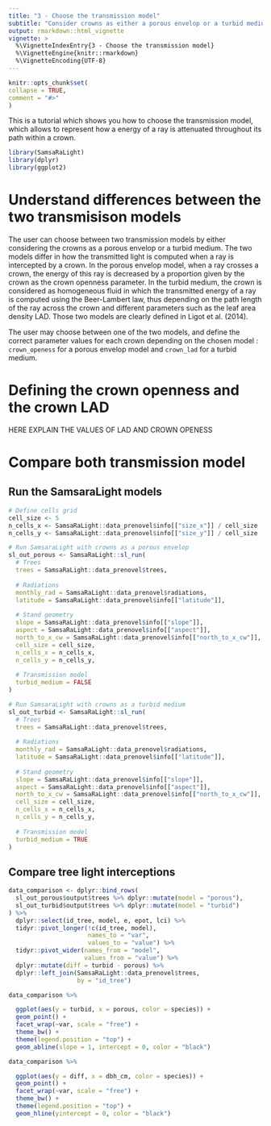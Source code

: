 ```yaml
---
title: "3 - Choose the transmission model"
subtitle: "Consider crowns as either a porous envelop or a turbid medium"
output: rmarkdown::html_vignette
vignette: >
  %\VignetteIndexEntry{3 - Choose the transmission model}
  %\VignetteEngine{knitr::rmarkdown}
  %\VignetteEncoding{UTF-8}
---
```

  
```r
knitr::opts_chunk$set(
collapse = TRUE,
comment = "#>"
)
```

This is a tutorial which shows you how to choose the transmission model, which allows to represent how a energy of a ray is attenuated throughout its path within a crown.

```r
library(SamsaRaLight)
library(dplyr)
library(ggplot2)
```


# Understand differences between the two transmisison models

The user can choose between two transmission models by either considering the crowns as a porous envelop or a turbid medium. The two models differ in how the transmitted light is computed when a ray is intercepted by a crown. In the porous envelop model, when a ray crosses a crown, the energy of this ray is decreased by a proportion given by the crown as the crown openness parameter. In the turbid medium, the crown is considered as homogeneous fluid in which the transmitted energy of a ray is computed using the Beer-Lambert law, thus depending on the path length of the ray across the crown and different parameters such as the leaf area density LAD. Those two models are clearly defined in Ligot et al. (2014).

The user may choose between one of the two models, and define the correct parameter values for each crown depending on the chosen model : `crown_openess` for a porous envelop model and `crown_lad` for a turbid medium. 


# Defining the crown openness and the crown LAD

HERE EXPLAIN THE VALUES OF LAD AND CROWN OPENESS


# Compare both transmission model

## Run the SamsaraLight models

```r
# Define cells grid
cell_size <- 5 
n_cells_x <- SamsaRaLight::data_prenovel$info[["size_x"]] / cell_size
n_cells_y <- SamsaRaLight::data_prenovel$info[["size_y"]] / cell_size

# Run SamsaraLight with crowns as a porous envelop
sl_out_porous <- SamsaRaLight::sl_run(
  # Trees
  trees = SamsaRaLight::data_prenovel$trees, 
  
  # Radiations
  monthly_rad = SamsaRaLight::data_prenovel$radiations,
  latitude = SamsaRaLight::data_prenovel$info[["latitude"]], 
  
  # Stand geometry
  slope = SamsaRaLight::data_prenovel$info[["slope"]], 
  aspect = SamsaRaLight::data_prenovel$info[["aspect"]], 
  north_to_x_cw = SamsaRaLight::data_prenovel$info[["north_to_x_cw"]],
  cell_size = cell_size, 
  n_cells_x = n_cells_x, 
  n_cells_y = n_cells_y,
  
  # Transmission model
  turbid_medium = FALSE
)

# Run SamsaraLight with crowns as a turbid medium
sl_out_turbid <- SamsaRaLight::sl_run(
  # Trees
  trees = SamsaRaLight::data_prenovel$trees, 
  
  # Radiations
  monthly_rad = SamsaRaLight::data_prenovel$radiations,
  latitude = SamsaRaLight::data_prenovel$info[["latitude"]], 
  
  # Stand geometry
  slope = SamsaRaLight::data_prenovel$info[["slope"]], 
  aspect = SamsaRaLight::data_prenovel$info[["aspect"]], 
  north_to_x_cw = SamsaRaLight::data_prenovel$info[["north_to_x_cw"]],
  cell_size = cell_size, 
  n_cells_x = n_cells_x, 
  n_cells_y = n_cells_y,
  
  # Transmission model
  turbid_medium = TRUE
)
```


## Compare tree light interceptions

```r
data_comparison <- dplyr::bind_rows(
  sl_out_porous$output$trees %>% dplyr::mutate(model = "porous"),
  sl_out_turbid$output$trees %>% dplyr::mutate(model = "turbid")
) %>% 
  dplyr::select(id_tree, model, e, epot, lci) %>% 
  tidyr::pivot_longer(!c(id_tree, model),
                      names_to = "var",
                      values_to = "value") %>% 
  tidyr::pivot_wider(names_from = "model",
                     values_from = "value") %>% 
  dplyr::mutate(diff = turbid - porous) %>% 
  dplyr::left_join(SamsaRaLight::data_prenovel$trees,
                   by = "id_tree") 
```


```r
data_comparison %>% 

  ggplot(aes(y = turbid, x = porous, color = species)) +
  geom_point() +
  facet_wrap(~var, scale = "free") +
  theme_bw() +
  theme(legend.position = "top") +
  geom_abline(slope = 1, intercept = 0, color = "black")
```


```r
data_comparison %>% 

  ggplot(aes(y = diff, x = dbh_cm, color = species)) +
  geom_point() +
  facet_wrap(~var, scale = "free") +
  theme_bw() +
  theme(legend.position = "top") +
  geom_hline(yintercept = 0, color = "black")
```


